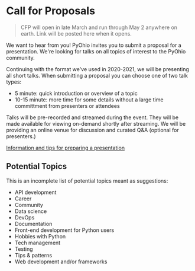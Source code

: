 <Seo title="PyOhio Call for Proposals" />

# Call for Proposals

> CFP will open in late March and run through May 2 anywhere on earth. Link will be posted here when it opens.

We want to hear from you! PyOhio invites you to submit a proposal for a presentation.
We're looking for talks on all topics of interest to the PyOhio community.

Continuing with the format we've used in 2020-2021, we will be presenting all short talks.
When submitting a proposal you can choose one of two talk types:

* 5 minute: quick introduction or overview of a topic 
* 10-15 minute: more time for some details without a large time committment from presenters or attendees

Talks will be pre-recorded and streamed during the event.
They will be made available for viewing on-demand shortly after streaming.
We will be providing an online venue for discussion and curated Q&A (optional for presenters.)

[Information and tips for preparing a presentation](/speaking/speaker-info)

## Potential Topics

This is an incomplete list of potential topics meant as suggestions:

* API development
* Career
* Community
* Data science
* DevOps
* Documentation
* Front-end development for Python users
* Hobbies with Python
* Tech management
* Testing
* Tips & patterns
* Web development and/or frameworks


